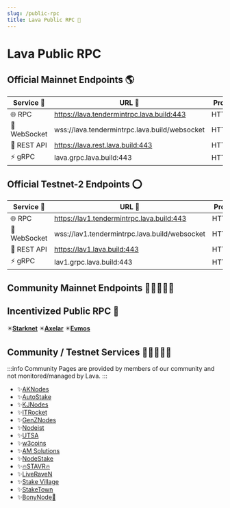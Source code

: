 ```yaml
---
slug: /public-rpc
title: Lava Public RPC 🌋
---
```



# Lava Public RPC

## Official Mainnet Endpoints 🌎

| Service 🔌      | URL 🔗                                         | Protocol | Notes |
|-----------------|------------------------------------------------|----------|-------- |
| 🌐 RPC          | <https://lava.tendermintrpc.lava.build:443>    | HTTP/1.1 | Archive |
| 📡 WebSocket    | wss://lava.tendermintrpc.lava.build/websocket  | HTTP/1.1 | Archive |
| 🔗 REST API     | <https://lava.rest.lava.build:443>             | HTTP/1.1 | Archive |
| ⚡ gRPC         | lava.grpc.lava.build:443                       | HTTP/2   | Archive |

## Official Testnet-2 Endpoints ⭕

| Service 🔌      | URL 🔗                                         | Protocol | Notes |
|-----------------|------------------------------------------------|----------|-------- |
| 🌐 RPC          | <https://lav1.tendermintrpc.lava.build:443>    | HTTP/1.1 | Archive |
| 📡 WebSocket    | wss://lav1.tendermintrpc.lava.build/websocket  | HTTP/1.1 | Archive |
| 🔗 REST API     | <https://lav1.lava.build:443>                  | HTTP/1.1 | Archive |
| ⚡ gRPC         | lav1.grpc.lava.build:443                       | HTTP/2   | Archive |


## Community Mainnet Endpoints 🧑🏾‍🤝‍🧑🏾

<CommunityMainnetEndpointsTable/>

## Incentivized Public RPC 💫

✴️[**Starknet**](https://www.lavanet.xyz/get-started/starknet?utm_source=public-rpc-page&utm_medium=docs&utm_campaign=starknet-iprpc-dev)
✴️[**Axelar**](https://www.lavanet.xyz/get-started/axelar?utm_source=public-rpc-page&utm_medium=docs&utm_campaign=axelar-iprpc-dev)
✴️[**Evmos**](https://www.lavanet.xyz/get-started/evmos?utm_source=public-rpc-page&utm_medium=docs&utm_campaign=evmos-iprpc-dev)

## Community / Testnet Services 🧑🏾‍🤝‍🧑🏾

:::info
Community Pages are provided by members of our community and not monitored/managed by Lava.
:::

- ✨[AKNodes](https://services.aknodes.com/lava)
- ✨[AutoStake](https://autostake.com/networks/testnets/lava/#services)
- ✨[KJNodes](https://services.kjnodes.com/testnet/lava/)
- ✨[ITRocket](https://itrocket.net/services/testnet/lava/)
- ✨[GenZNodes](https://genznodes.dev/testnet_services/#lava)
- ✨[Nodeist](https://nodeist.net/Lava/)
- ✨[UTSA](https://utsa.gitbook.io/services/testnet/lava-network)
- ✨[w3coins](https://services.w3coins.io/testnet/lava-network)
- ✨[AM Solutions](https://www.theamsolutions.info/lava-network)
- ✨[NodeStake](https://nodestake.top/lava/)
- ✨[🔥STAVR🔥](https://github.com/obajay/StateSync-snapshots/tree/main/Projects/Lava)
- ✨[LiveRaveN](https://services.liveraven.net/cosmos-testnets/lava-network)
- ✨[Stake Village](https://stakevillage.net/en/lava-testnet2/endpoint.php)
- ✨[StakeTown](https://services.stake-town.com/home/testnet/lava/public-api)
- ✨[BonyNode💚](https://services.bonynode.online/testnet/lava/public-rpc-api)
